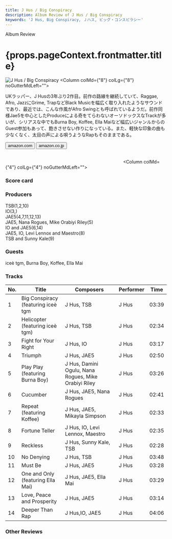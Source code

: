 ```yaml
---
title: J Hus / Big Conspiracy
description: Album Review of J Hus / Big Conspiracy
keywords: 'J Hus, Big Conspiracy, Ｊハス, ビッグ・コンスピラシー'
---
```





<p className="largeP">Album Review</p>
<h1 className="h1--no--margin">{props.pageContext.frontmatter.title}</h1>

<Row  className="image-card-group">
	<Column colMd={"4"} colLg={"4"} noGutterMdLeft="">
       <ImageCard>

![J Hus / Big Conspiracy](../../images/cd/jhus2L.jpg) 
</ImageCard>
	</Column>
	<Column colMd={"8"} colLg={"8"} noGutterMdLeft="">
	<p>
	UKラッパー、J Husの3年ぶり2作目。前作の路線を継続していて、Raggae, Afro, JazzにGrime, TrapなどBlack Musicを幅広く取り入れたようなサウンドであり、最近では、こんな作風がAfro Swingとも呼ばれているようだ。前作同様Jae5を中心としたProduceによる奇をてらわないオーソドックスなTrackが多いが、シリアスな中でもBurna Boy, Koffee, Ella Maiなど幅広いジャンルからのGuest参加もあって、飽きさせない作りになっている。また、軽快な印象の曲も少なくなく、太目の声による唄うようなRapもそのままである。
	</p>
	<div>
	  <Button href="https://amzn.to/2QB2C8r" kind="primary" size="small" renderIcon={ArrowUpRight24}>
      amazon.com
    </Button>
    <Button href="https://amzn.to/3b7BWW2" kind="secondary" size="small" renderIcon={ArrowUpRight24}>
      amazon.co.jp
    </Button>
	</div>
	<a href="https://geo.music.apple.com/jp/album/big-conspiracy/1497346309?mt=1&app=music&ls=1&at=11lcug" style="display:inline-block;overflow:hidden;background:url(https://linkmaker.itunes.apple.com/ja-jp/lockup.svg?releaseDate=2020-01-24&kind=album&bubble=apple_music&style=mono-black) no-repeat;width:180px;height:45px;"></a>
	<a href="https://geo.music.apple.com/jp/album/big-conspiracy/1497346309?app=itunes&at=11lcug" style="display:inline-block;overflow:hidden;background:url(https://linkmaker.itunes.apple.com/ja-jp/badge-lrg.svg?releaseDate=2020-01-24&kind=album&bubble=itunes_music) no-repeat;width:180px;height:41px;"></a>
	</Column>
</Row>
<Row >
	<Column colMd={"4"} colLg={"4"} noGutterMdLeft="">
<div>
  <h3>Score card</h3>
	<SliderJS1 value="4" />
  <SliderJS2 value="2" />
	<SliderJS3 value="1" />
  <SliderJS4 value="8" />
</div>
</Column>
<Column colMd={"8"} colLg={"8"} noGutterMdLeft="">
<div>
<h3>Producers</h3>
<p>
TSB(1,2,10)
<br/>IO(3,)
<br/>JAE5(4,7,11,12,13)
<br/>JAE5, Nana Rogues, Mike Orabiyi Riley(5)
<br/>IO and JAE5(6,14)
<br/>JAE5, IO, Levi Lennox and Maestro(8)
<br/>TSB and Sunny Kale(9)
</p>
<h3>Guests</h3>
<p>
iceè tgm, Burna Boy, Koffee, Ella Mai
</p>
</div>
</Column>
</Row>

<h3>Tracks</h3>

| No. |	 Title                             |	 Composers                                          | Performer	| Time	|
| --- |	---------------------------------- | ---------------------------------------------------- | --------- | -----	|
|	1	  |	Big Conspiracy (featuring iceè tgm | J Hus, TSB                                          	|	J Hus    	|	03:39	|
|	2	  |	Helicopter (featuring iceè tgm)    | J Hus, TSB                                          	|	J Hus    	|	02:34	|
|	3	  |	Fight for Your Right               | J Hus, IO                                           	|	J Hus    	|	03:17	|
|	4	  |	Triumph                            | J Hus, JAE5                                         	|	J Hus    	|	02:50	|
|	5	  |	Play Play (featuring Burna Boy)    | J Hus, Damini Ogulu, Nana Rogues, Mike Orabiyi Riley	|	J Hus    	|	03:26	|
|	6	  |	Cucumber                           | J Hus, JAE5, Nana Rogues                            	|	J Hus    	|	02:41	|
|	7	  |	Repeat (featuring Koffee)          | J Hus, JAE5, Mikayla Simpson                        	|	J Hus    	|	02:33	|
|	8	  |	Fortune Teller                     | J Hus, IO, Levi Lennox, Maestro                     	|	J Hus    	|	02:35	|
|	9	  |	Reckless                           | J Hus, Sunny Kale, TSB                              	|	J Hus    	|	02:28	|
|	10	|	No Denying                         | J Hus, TSB                                          	|	J Hus    	|	03:48	|
|	11	|	Must Be                            | J Hus, JAE5                                         	|	J Hus    	|	03:28	|
|	12	|	One and Only (featuring Ella Mai)  | J Hus, JAE5, Ella Mai                               	|	J Hus    	|	03:29	|
|	13	|	Love, Peace and Prosperity         | J Hus, JAE5                                         	|	J Hus    	|	03:14	|
|	14	|	Deeper Than Rap                    | J Hus,IO, JAE5                                      	|	J Hus    	|	04:06	|

<h3>Other Reviews</h3>

<Row>
<Column colMd={3} colLg={3} noGutterMdLeft>
<Review1 />
</Column>
</Row>